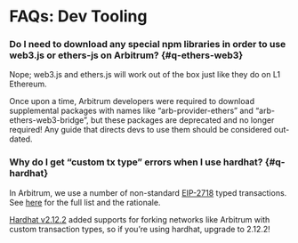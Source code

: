 # FAQs: Dev Tooling

### Do I need to download any special npm libraries in order to use web3.js or ethers-js on Arbitrum? {#q-ethers-web3}

Nope; web3.js and ethers.js will work out of the box just like they do on L1 Ethereum.

Once upon a time, Arbitrum developers were required to download supplemental packages with names like “arb-provider-ethers” and “arb-ethers-web3-bridge”, but these packages are deprecated and no longer required! Any guide that directs devs to use them should be considered out-dated.

### Why do I get “custom tx type” errors when I use hardhat? {#q-hardhat}

In Arbitrum, we use a number of non-standard [EIP-2718](https://eips.ethereum.org/EIPS/eip-2718) typed transactions. See [here](/arbos/geth.mdx#transaction-types) for the full list and the rationale.

[Hardhat v2.12.2](https://github.com/NomicFoundation/hardhat/releases/tag/hardhat%402.12.2) added supports for forking networks like Arbitrum with custom transaction types, so if you’re using hardhat, upgrade to 2.12.2!
